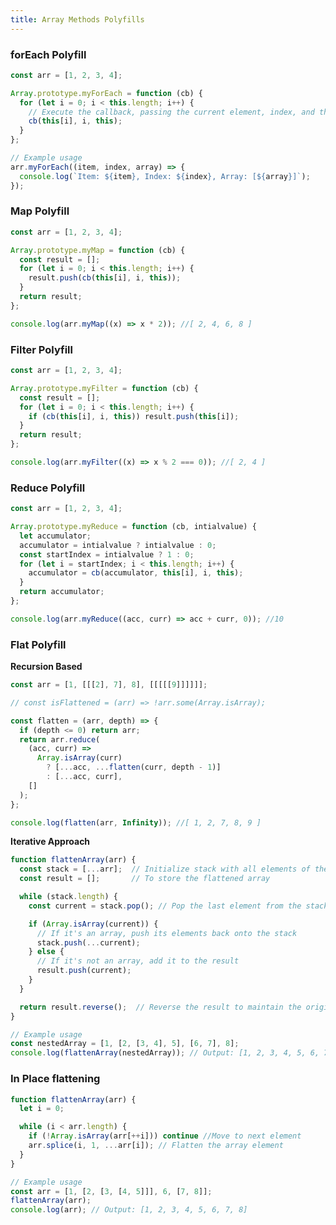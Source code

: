 ```yaml
---
title: Array Methods Polyfills
---
```



### forEach Polyfill

```JavaScript
const arr = [1, 2, 3, 4];

Array.prototype.myForEach = function (cb) {
  for (let i = 0; i < this.length; i++) {
    // Execute the callback, passing the current element, index, and the array
    cb(this[i], i, this);
  }
};

// Example usage
arr.myForEach((item, index, array) => {
  console.log(`Item: ${item}, Index: ${index}, Array: [${array}]`);
});

```

### Map Polyfill

```JavaScript
const arr = [1, 2, 3, 4];

Array.prototype.myMap = function (cb) {
  const result = [];
  for (let i = 0; i < this.length; i++) {
    result.push(cb(this[i], i, this));
  }
  return result;
};

console.log(arr.myMap((x) => x * 2)); //[ 2, 4, 6, 8 ]
```

### Filter Polyfill

```JavaScript
const arr = [1, 2, 3, 4];

Array.prototype.myFilter = function (cb) {
  const result = [];
  for (let i = 0; i < this.length; i++) {
    if (cb(this[i], i, this)) result.push(this[i]);
  }
  return result;
};

console.log(arr.myFilter((x) => x % 2 === 0)); //[ 2, 4 ]
```

### Reduce Polyfill

```JavaScript
const arr = [1, 2, 3, 4];

Array.prototype.myReduce = function (cb, intialvalue) {
  let accumulator;
  accumulator = intialvalue ? intialvalue : 0;
  const startIndex = intialvalue ? 1 : 0;
  for (let i = startIndex; i < this.length; i++) {
    accumulator = cb(accumulator, this[i], i, this);
  }
  return accumulator;
};

console.log(arr.myReduce((acc, curr) => acc + curr, 0)); //10
```

### Flat Polyfill

**Recursion Based**

```JavaScript
const arr = [1, [[[2], 7], 8], [[[[[9]]]]]];

// const isFlattened = (arr) => !arr.some(Array.isArray);

const flatten = (arr, depth) => {
  if (depth <= 0) return arr;
  return arr.reduce(
    (acc, curr) =>
      Array.isArray(curr)
        ? [...acc, ...flatten(curr, depth - 1)]
        : [...acc, curr],
    []
  );
};

console.log(flatten(arr, Infinity)); //[ 1, 2, 7, 8, 9 ]
```

**Iterative Approach**

```JavaScript
function flattenArray(arr) {
  const stack = [...arr];  // Initialize stack with all elements of the array
  const result = [];       // To store the flattened array

  while (stack.length) {
    const current = stack.pop(); // Pop the last element from the stack

    if (Array.isArray(current)) {
      // If it's an array, push its elements back onto the stack
      stack.push(...current);
    } else {
      // If it's not an array, add it to the result
      result.push(current);
    }
  }

  return result.reverse();  // Reverse the result to maintain the original order
}

// Example usage
const nestedArray = [1, [2, [3, 4], 5], [6, 7], 8];
console.log(flattenArray(nestedArray)); // Output: [1, 2, 3, 4, 5, 6, 7, 8]
```

### In Place flattening 

```JavaScript
function flattenArray(arr) {
  let i = 0;

  while (i < arr.length) {
    if (!Array.isArray(arr[++i])) continue //Move to next element
    arr.splice(i, 1, ...arr[i]); // Flatten the array element
  }
}

// Example usage
const arr = [1, [2, [3, [4, 5]]], 6, [7, 8]];
flattenArray(arr);
console.log(arr); // Output: [1, 2, 3, 4, 5, 6, 7, 8]
```
